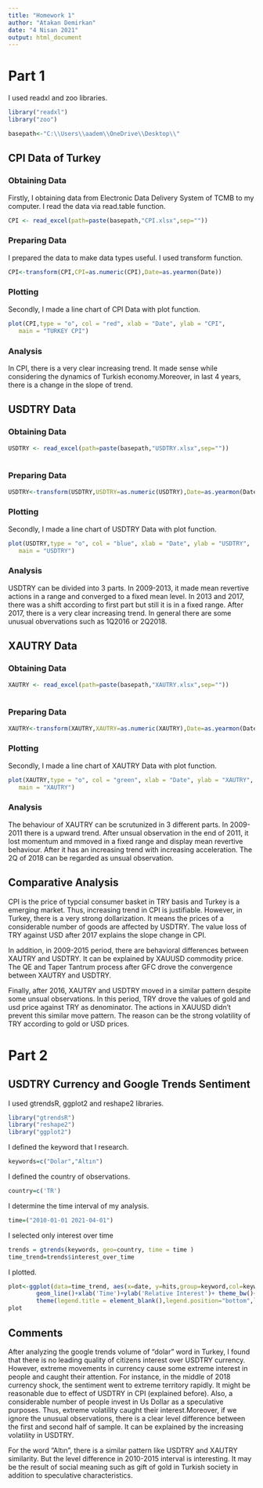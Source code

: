```yaml
---
title: "Homework 1"
author: "Atakan Demirkan"
date: "4 Nisan 2021"
output: html_document
---
```

# Part 1

I used readxl and zoo libraries.

```r
library("readxl")
library("zoo")
```

```r
basepath<-"C:\\Users\\aadem\\OneDrive\\Desktop\\"
```


## CPI Data of Turkey
### Obtaining Data

Firstly, I obtaining data from Electronic Data Delivery System of TCMB to my computer. I read the data via read.table function.

```r
CPI <- read_excel(path=paste(basepath,"CPI.xlsx",sep="")) 
```

### Preparing Data

I  prepared the data to make data types useful. I used transform function.

```r
CPI<-transform(CPI,CPI=as.numeric(CPI),Date=as.yearmon(Date))
```


### Plotting

Secondly, I made a line chart of CPI Data with plot function.

```r
plot(CPI,type = "o", col = "red", xlab = "Date", ylab = "CPI",
   main = "TURKEY CPI")
```

### Analysis
  In CPI, there is a very clear increasing trend. It made sense while considering the dynamics of Turkish economy.Moreover, in last 4 years, there is a change in the slope of trend.  

## USDTRY Data

### Obtaining Data

```r
USDTRY <- read_excel(path=paste(basepath,"USDTRY.xlsx",sep="")) 
                      
```
### Preparing Data

```r
USDTRY<-transform(USDTRY,USDTRY=as.numeric(USDTRY),Date=as.yearmon(Date))
```

### Plotting

Secondly, I made a line chart of USDTRY Data with plot function.

```r
plot(USDTRY,type = "o", col = "blue", xlab = "Date", ylab = "USDTRY",
   main = "USDTRY")
```


### Analysis

USDTRY can be divided into 3 parts. In 2009-2013, it made mean revertive actions in a range and converged to a fixed mean level. In 2013 and 2017, there was a shift according to first part but still it is in a fixed range. After 2017, there is a very clear increasing trend. In general there are some unusual obvervations such as 1Q2016 or 2Q2018. 


## XAUTRY Data

### Obtaining Data

```r
XAUTRY <- read_excel(path=paste(basepath,"XAUTRY.xlsx",sep="")) 
                      
```
### Preparing Data

```r
XAUTRY<-transform(XAUTRY,XAUTRY=as.numeric(XAUTRY),Date=as.yearmon(Date))
```

### Plotting

Secondly, I made a line chart of XAUTRY Data with plot function.

```r
plot(XAUTRY,type = "o", col = "green", xlab = "Date", ylab = "XAUTRY",
   main = "XAUTRY")
```


### Analysis

The behaviour of XAUTRY can be scrutunized in 3 different parts. In 2009-2011 there is a upward trend. After unsual observation in the end of 2011, it lost momentum and mmoved in a fixed range and display mean revertive behaviour. After it has an increasing trend with increasing acceleration. The 2Q of 2018 can be regarded as unsual observation.

## Comparative Analysis

CPI is the price of typcial consumer basket in TRY basis and Turkey is a emerging market. Thus, increasing trend in CPI is justifiable. However, in Turkey, there is a very strong dollarization. It means the prices of a considerable number of goods are affected by USDTRY. The value loss of TRY against USD after 2017 explains the slope change in CPI. 

In addition, in 2009-2015 period, there are behavioral differences between XAUTRY and USDTRY. It can be explained by XAUUSD commodity price. The QE and Taper Tantrum process after GFC drove the convergence between XAUTRY and USDTRY.

Finally, after 2016, XAUTRY and USDTRY moved in a similar pattern despite some unsual observations. In this period, TRY drove the values of gold and usd price against TRY as denominator. The actions in XAUUSD didn't prevent this similar move pattern. The reason can be the strong volatility of TRY according to gold or USD prices.

# Part 2
## USDTRY Currency and Google Trends Sentiment

I used gtrendsR, ggplot2 and reshape2 libraries.

```r
library("gtrendsR")
library("reshape2")
library("ggplot2")
```

I defined the keyword that I research.

```r
keywords=c("Dolar","Altın")
```

I defined the country of observations.

```r
country=c('TR')
```

I determine the time interval of my analysis.

```r
time=("2010-01-01 2021-04-01")
```

I selected only interest over time 

```r

trends = gtrends(keywords, geo=country, time = time )
time_trend=trends$interest_over_time
```

I plotted.

```r
plot<-ggplot(data=time_trend, aes(x=date, y=hits,group=keyword,col=keyword))+
        geom_line()+xlab('Time')+ylab('Relative Interest')+ theme_bw()+
        theme(legend.title = element_blank(),legend.position="bottom",legend.text=element_text(size=12))+ggtitle("Google Search Volume")
plot
```

## Comments

After analyzing the google trends volume of "dolar" word in Turkey, I found that there is no leading quality of citizens interest over USDTRY currency. However, extreme movements in currency cause some extreme interest in people and caught their attention. For instance, in the middle of 2018 currency shock, the sentiment went to extreme territory rapidly. It might be reasonable due to effect of USDTRY in CPI (explained before). Also, a considerable number of people invest in Us Dollar as a speculative purposes. Thus, extreme volatility caught their interest.Moreover, if we ignore the unusual observations, there is a clear level difference between the first and second half of sample. It can be explained by the increasing volatility in USDTRY.

For the word "Altın", there is a similar pattern like USDTRY and XAUTRY similarity. But the level difference in 2010-2015 interval is interesting. It may be the result of social meaning such as gift of gold in Turkish society in addition to speculative characteristics. 